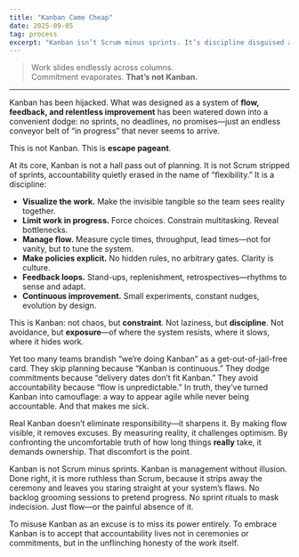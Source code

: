 ```yaml
---
title: "Kanban Came Cheap"
date: 2025-09-05
tag: process
excerpt: "Kanban isn’t Scrum minus sprints. It’s discipline disguised as flow — and too often, abused as an excuse."
---
```


  
> Work slides endlessly across columns.  
> Commitment evaporates. 
> **That’s not Kanban.**

---

Kanban has been hijacked. What was designed as a system of **flow, feedback, and relentless improvement** has been watered down into a convenient dodge: no sprints, no deadlines, no promises—just an endless conveyor belt of “in progress” that never seems to arrive.

This is not Kanban. This is **escape pageant**.

At its core, Kanban is not a hall pass out of planning. It is not Scrum stripped of sprints, accountability quietly erased in the name of “flexibility.” It is a discipline:

- **Visualize the work.** Make the invisible tangible so the team sees reality together.
- **Limit work in progress.** Force choices. Constrain multitasking. Reveal bottlenecks.
- **Manage flow.** Measure cycle times, throughput, lead times—not for vanity, but to tune the system.
- **Make policies explicit.** No hidden rules, no arbitrary gates. Clarity is culture.
- **Feedback loops.** Stand-ups, replenishment, retrospectives—rhythms to sense and adapt.
- **Continuous improvement.** Small experiments, constant nudges, evolution by design.

This is Kanban: not chaos, but **constraint**. Not laziness, but **discipline**. Not avoidance, but **exposure**—of where the system resists, where it slows, where it hides work.

Yet too many teams brandish “we’re doing Kanban” as a get-out-of-jail-free card. They skip planning because “Kanban is continuous.” They dodge commitments because “delivery dates don’t fit Kanban.” They avoid accountability because “flow is unpredictable.” In truth, they’ve turned Kanban into camouflage: a way to appear agile while never being accountable. And that makes me sick.

Real Kanban doesn’t eliminate responsibility—it sharpens it. By making flow visible, it removes excuses. By measuring reality, it challenges optimism. By confronting the uncomfortable truth of how long things **really** take, it demands ownership. That discomfort is the point.

Kanban is not Scrum minus sprints. Kanban is management without illusion. Done right, it is more ruthless than Scrum, because it strips away the ceremony and leaves you staring straight at your system’s flaws. No backlog grooming sessions to pretend progress. No sprint rituals to mask indecision. Just flow—or the painful absence of it.

To misuse Kanban as an excuse is to miss its power entirely. To embrace Kanban is to accept that accountability lives not in ceremonies or commitments, but in the unflinching honesty of the work itself.
